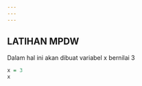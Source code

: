 ```yaml
---
---
---
```


## LATIHAN MPDW

Dalam hal ini akan dibuat variabel x bernilai 3

```r

x = 3
x

```


